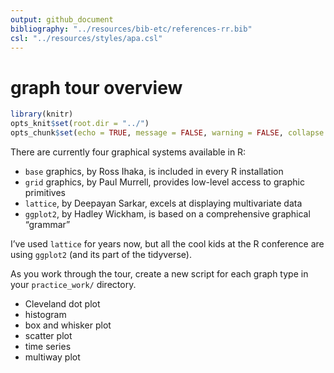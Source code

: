 ```yaml
---
output: github_document
bibliography: "../resources/bib-etc/references-rr.bib"
csl: "../resources/styles/apa.csl"
--- 
```


# graph tour overview  

```r
library(knitr)
opts_knit$set(root.dir = "../")
opts_chunk$set(echo = TRUE, message = FALSE, warning = FALSE, collapse = FALSE, fig.keep = 'high')
```


There are currently four graphical systems available in R:  

- `base` graphics, by Ross Ihaka, is included in every R installation 
- `grid` graphics, by Paul Murrell, provides low-level access to graphic primitives 
- `lattice`, by Deepayan Sarkar, excels at displaying multivariate data 
- `ggplot2`, by Hadley Wickham, is based on a comprehensive graphical "grammar" 

I've used `lattice` for years now, but all the cool kids at the R conference are using `ggplot2` (and its part of the tidyverse). 


As you work through the tour, create a new script for each graph type in your 
`practice_work/` directory. 

- Cleveland dot plot 
- histogram 
- box and whisker plot 
- scatter plot 
- time series 
- multiway plot 



